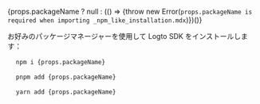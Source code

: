 
{props.packageName ? null : (() => {throw new Error(`props.packageName is required when importing _npm_like_installation.mdx`)})()}

お好みのパッケージマネージャーを使用して Logto SDK をインストールします：

<Tabs>

<TabItem value="npm" label="npm">

<pre>
  <code className="language-bash">npm i {props.packageName}</code>
</pre>

</TabItem>
<TabItem value="pnpm" label="pnpm">

<pre>
  <code className="language-bash">pnpm add {props.packageName}</code>
</pre>

</TabItem>
<TabItem value="yarn" label="yarn">

<pre>
  <code className="language-bash">yarn add {props.packageName}</code>
</pre>

</TabItem>

</Tabs>
